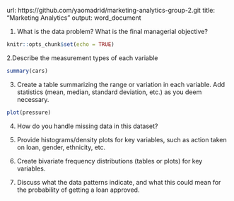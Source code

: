 url: https://github.com/yaomadrid/marketing-analytics-group-2.git
title: "Marketing Analytics"
output: word_document

1. What is the data problem? What is the final managerial objective?


```r
knitr::opts_chunk$set(echo = TRUE)
```

2.Describe the measurement types of each variable

```r
summary(cars)
```

3. Create a table summarizing the range or variation in each variable. Add statistics (mean,
median, standard deviation, etc.) as you deem necessary.


```r
plot(pressure)
```

4. How do you handle missing data in this dataset?


5. Provide histograms/density plots for key variables, such as action taken on loan, gender,
ethnicity, etc.

6. Create bivariate frequency distributions (tables or plots) for key variables.

7. Discuss what the data patterns indicate, and what this could mean for the probability of
getting a loan approved.
